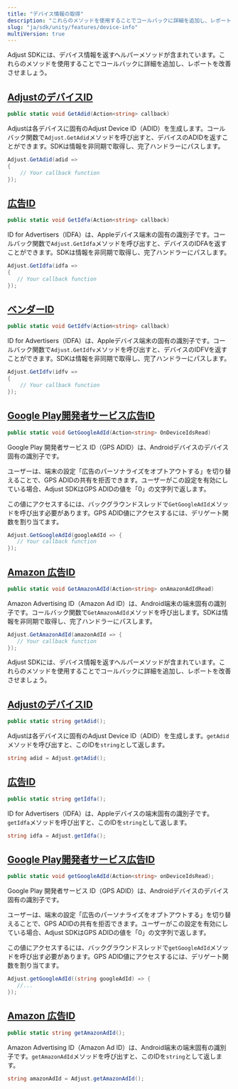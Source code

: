```yaml
---
title: "デバイス情報の取得"
description: "これらのメソッドを使用することでコールバックに詳細を追加し、レポートを改善させましょう。"
slug: "ja/sdk/unity/features/device-info"
multiVersion: true
---
```


<SdkVersion version="v5">

Adjust SDKには、デバイス情報を返すヘルパーメソッドが含まれています。これらのメソッドを使用することでコールバックに詳細を追加し、レポートを改善させましょう。

## [AdjustのデバイスID](adjust-device-identifier)

```cs
public static void GetAdid(Action<string> callback)
```

Adjustは各デバイスに固有のAdjust Device ID（ADID）を生成します。コールバック関数で`Adjust.GetAdid`メソッドを呼び出すと、デバイスのADIDを返すことができます。SDKは情報を非同期で取得し、完了ハンドラーにパスします。

```cs
Adjust.GetAdid(adid =>
{
    // Your callback function
});
```

## [広告ID](id-for-advertisers)

<CodeBlock title="メソッドシグネチャー">

```cs
public static void GetIdfa(Action<string> callback)
```

</CodeBlock>

ID for Advertisers（IDFA）は、Appleデバイス端末の固有の識別子です。コールバック関数で`Adjust.GetIdfa`メソッドを呼び出すと、デバイスのIDFAを返すことができます。SDKは情報を非同期で取得し、完了ハンドラーにパスします。

```cs
Adjust.GetIdfa(idfa =>
{
   // Your callback function
});
```

## [ベンダーID](id-for-vendor)

<CodeBlock title="メソッドシグネチャー">

```cs
public static void GetIdfv(Action<string> callback)
```

</CodeBlock>

ID for Advertisers（IDFA）は、Appleデバイス端末の固有の識別子です。コールバック関数で`Adjust.GetIdfv`メソッドを呼び出すと、デバイスのIDFVを返すことができます。SDKは情報を非同期で取得し、完了ハンドラーにパスします。

```cs
Adjust.GetIdfv(idfv =>
{
    // Your callback function
});
```

## [Google Play開発者サービス広告ID](google-play-services-advertising-id)

<CodeBlock title="メソッドシグネチャー">

```cs
public static void GetGoogleAdId(Action<string> OnDeviceIdsRead)
```

</CodeBlock>

Google Play 開発者サービス ID（GPS ADID）は、Androidデバイスのデバイス固有の識別子です。

ユーザーは、端末の設定「広告のパーソナライズをオプトアウトする」を切り替えることで、GPS ADIDの共有を拒否できます。ユーザーがこの設定を有効にしている場合、Adjust SDKはGPS ADIDの値を「0」の文字列で返します。

この値にアクセスするには、バックグラウンドスレッドで`GetGoogleAdId`メソッドを呼び出す必要があります。GPS ADID値にアクセスするには、デリゲート関数を割り当てます。

```cs
Adjust.GetGoogleAdId(googleAdId => {
   // Your callback function
});
```

## [Amazon 広告ID](amazon-advertiser-id)

<CodeBlock title="メソッドシグネチャー">

```cs
public static void GetAmazonAdId(Action<string> onAmazonAdIdRead)
```

</CodeBlock>

Amazon Advertising ID（Amazon Ad ID）は、Android端末の端末固有の識別子です。コールバック関数で`GetAmazonAdId`メソッドを呼び出します。SDKは情報を非同期で取得し、完了ハンドラーにパスします。

```cs
Adjust.GetAmazonAdId(amazonAdId => {
   // Your callback function
});
```

</SdkVersion>
<SdkVersion version="v4">

Adjust SDKには、デバイス情報を返すヘルパーメソッドが含まれています。これらのメソッドを使用することでコールバックに詳細を追加し、レポートを改善させましょう。

## [AdjustのデバイスID](adjust-device-identifier)

```cs
public static string getAdid();
```

Adjustは各デバイスに固有のAdjust Device ID（ADID）を生成します。`getAdid`メソッドを呼び出すと、このIDを`string`として返します。

```cs
string adid = Adjust.getAdid();
```

## [広告ID](id-for-advertisers)

<CodeBlock title="メソッドシグネチャー">

```cs
public static string getIdfa();
```

</CodeBlock>

ID for Advertisers（IDFA）は、Appleデバイスの端末固有の識別子です。`getIdfa`メソッドを呼び出すと、このIDを`string`として返します。

```cs
string idfa = Adjust.getIdfa();
```

## [Google Play開発者サービス広告ID](google-play-services-advertising-id)

<CodeBlock title="メソッドシグネチャー">

```cs
public static void getGoogleAdId(Action<string> onDeviceIdsRead);
```

</CodeBlock>

Google Play 開発者サービス ID（GPS ADID）は、Androidデバイスのデバイス固有の識別子です。

ユーザーは、端末の設定「広告のパーソナライズをオプトアウトする」を切り替えることで、GPS ADIDの共有を拒否できます。ユーザーがこの設定を有効にしている場合、Adjust SDKはGPS ADIDの値を「0」の文字列で返します。

この値にアクセスするには、バックグラウンドスレッドで`getGoogleAdId`メソッドを呼び出す必要があります。GPS ADID値にアクセスするには、デリゲート関数を割り当てます。

```cs
Adjust.getGoogleAdId((string googleAdId) => {
   //...
});
```

## [Amazon 広告ID](amazon-advertiser-id)

<CodeBlock title="メソッドシグネチャー">

```cs
public static string getAmazonAdId();
```

</CodeBlock>

Amazon Advertising ID（Amazon Ad ID）は、Android端末の端末固有の識別子です。`getAmazonAdId`メソッドを呼び出すと、このIDを`string`として返します。

```cs
string amazonAdId = Adjust.getAmazonAdId();
```

</SdkVersion>
